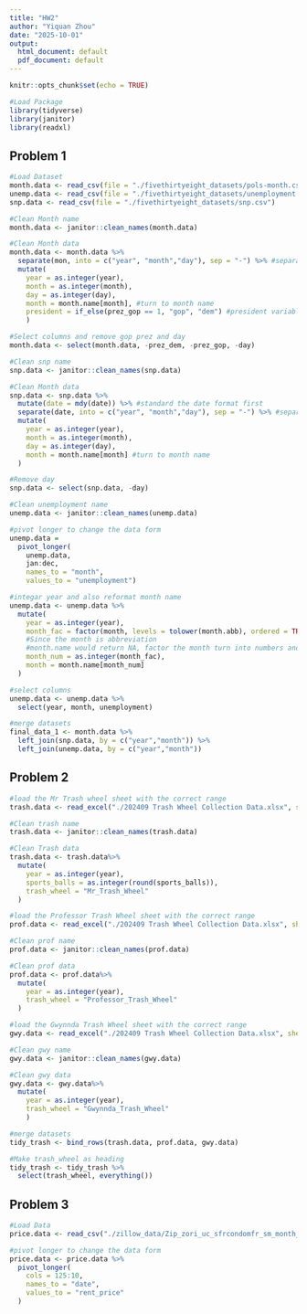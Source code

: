 ```yaml
---
title: "HW2"
author: "Yiquan Zhou"
date: "2025-10-01"
output:
  html_document: default
  pdf_document: default
---
```


```r
knitr::opts_chunk$set(echo = TRUE)
```

```r
#Load Package
library(tidyverse)
library(janitor)
library(readxl)
```

## Problem 1

```r
#Load Dataset
month.data <- read_csv(file = "./fivethirtyeight_datasets/pols-month.csv")
unemp.data <- read_csv(file = "./fivethirtyeight_datasets/unemployment.csv")
snp.data <- read_csv(file = "./fivethirtyeight_datasets/snp.csv")
```

```r
#Clean Month name
month.data <- janitor::clean_names(month.data)

#Clean Month data
month.data <- month.data %>%
  separate(mon, into = c("year", "month","day"), sep = "-") %>% #separate date column into year month day
  mutate(
    year = as.integer(year),
    month = as.integer(month),
    day = as.integer(day),
    month = month.name[month], #turn to month name
    president = if_else(prez_gop == 1, "gop", "dem") #president variable showing dem or gop
    )

#Select columns and remove gop prez and day 
month.data <- select(month.data, -prez_dem, -prez_gop, -day)
```

```r
#Clean snp name
snp.data <- janitor::clean_names(snp.data)

#Clean Month data
snp.data <- snp.data %>%
  mutate(date = mdy(date)) %>% #standard the date format first
  separate(date, into = c("year", "month","day"), sep = "-") %>% #separate date column into year month day
  mutate(
    year = as.integer(year),
    month = as.integer(month),
    day = as.integer(day),
    month = month.name[month] #turn to month name
  )

#Remove day 
snp.data <- select(snp.data, -day)
```

```r
#Clean unemployment name
unemp.data <- janitor::clean_names(unemp.data)

#pivot longer to change the data form
unemp.data = 
  pivot_longer(
    unemp.data, 
    jan:dec,
    names_to = "month", 
    values_to = "unemployment")

#integar year and also reformat month name
unemp.data <- unemp.data %>%
  mutate(
    year = as.integer(year),
    month_fac = factor(month, levels = tolower(month.abb), ordered = TRUE), 
    #Since the month is abbreviation
    #month.name would return NA, factor the month turn into numbers and then use month.name
    month_num = as.integer(month_fac),
    month = month.name[month_num]
  )

#select columns
unemp.data <- unemp.data %>%
  select(year, month, unemployment)
```

```r
#merge datasets
final_data_1 <- month.data %>%
  left_join(snp.data, by = c("year","month")) %>%
  left_join(unemp.data, by = c("year","month"))
```

## Problem 2

```r
#load the Mr Trash wheel sheet with the correct range
trash.data <- read_excel("./202409 Trash Wheel Collection Data.xlsx", sheet = "Mr. Trash Wheel", range = "A2:N653")
```

```r
#Clean trash name
trash.data <- janitor::clean_names(trash.data)

#Clean Trash data
trash.data <- trash.data%>%
  mutate(
    year = as.integer(year),
    sports_balls = as.integer(round(sports_balls)),
    trash_wheel = "Mr_Trash_Wheel"
  )
```

```r
#load the Professor Trash Wheel sheet with the correct range
prof.data <- read_excel("./202409 Trash Wheel Collection Data.xlsx", sheet = "Professor Trash Wheel", range = "A2:M120")
```

```r
#Clean prof name
prof.data <- janitor::clean_names(prof.data)

#Clean prof data
prof.data <- prof.data%>%
  mutate(
    year = as.integer(year),
    trash_wheel = "Professor_Trash_Wheel"
  )
```

```r
#load the Gwynnda Trash Wheel sheet with the correct range
gwy.data <- read_excel("./202409 Trash Wheel Collection Data.xlsx", sheet = "Gwynnda Trash Wheel", range = "A2:L265")
```

```r
#Clean gwy name
gwy.data <- janitor::clean_names(gwy.data)

#Clean gwy data
gwy.data <- gwy.data%>%
  mutate(
    year = as.integer(year),
    trash_wheel = "Gwynnda_Trash_Wheel"
    )
```

```r
#merge datasets
tidy_trash <- bind_rows(trash.data, prof.data, gwy.data)

#Make trash_wheel as heading 
tidy_trash <- tidy_trash %>%
  select(trash_wheel, everything())
```

## Problem 3

```r
#Load Data
price.data <- read_csv("./zillow_data/Zip_zori_uc_sfrcondomfr_sm_month_NYC.csv")
```

```r
#pivot longer to change the data form
price.data <- price.data %>%
  pivot_longer(
    cols = 125:10,
    names_to = "date",
    values_to = "rent_price"
  )
```


